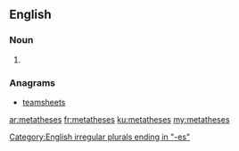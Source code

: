 ==English==

===Noun===
{{head|en|plural}}

# {{plural of|metathesis|lang=en|nocat=1}}

===Anagrams===
* [[teamsheets#English|teamsheets]]

[[Category:English irregular plurals ending in "-es"]]

[[ar:metatheses]]
[[fr:metatheses]]
[[ku:metatheses]]
[[my:metatheses]]
